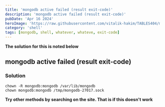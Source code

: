 ```yaml
---
title: 'mongodb active failed (result exit-code)'
description: 'mongodb active failed (result exit-code)'
pubDate: 'Apr 16 2024'
heroImage: 'https://raw.githubusercontent.com/vitalik-hakim/TABLES404/main/error_b/SHELL.jpg'
category: 'shell'
tags: [mongodb, shell, whatever, whateve, exit-code]
---
```


**The solution for this is noted below**

## mongodb active failed (result exit-code)

### Solution

```shell
chown -R mongodb:mongodb /var/lib/mongodb
chown mongodb:mongodb /tmp/mongodb-27017.sock
```

**Try other methods by searching on the site. That is if this doesn't work**
